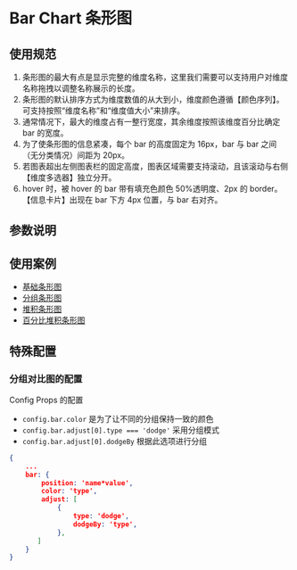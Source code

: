
# Bar Chart 条形图

## 使用规范

1. 条形图的最大有点是显示完整的维度名称，这里我们需要可以支持用户对维度名称拖拽以调整名称展示的长度。
2. 条形图的默认排序方式为维度数值的从大到小，维度颜色遵循【颜色序列】。可支持按照“维度名称”和“维度值大小”来排序。
3. 通常情况下，最大的维度占有一整行宽度，其余维度按照该维度百分比确定 bar 的宽度。
4. 为了使条形图的信息紧凑，每个 bar 的高度固定为 16px，bar 与 bar 之间（无分类情况）间距为 20px。
5. 若图表超出左侧图表栏的固定高度，图表区域需要支持滚动，且该滚动与右侧【维度多选器】独立分开。
6. hover 时，被 hover 的 bar 带有填充色颜色 50%透明度、2px 的 border。【信息卡片】出现在 bar 下方 4px 位置，与 bar 右对齐。

## 参数说明

<ArgsTable of={Bar} />

## 使用案例

- [基础条形图](/story/charts-条形图-bar-chart--bar-default)
- [分组条形图](/story/charts-条形图-bar-chart--bar-with-group)
- [堆积条形图](/story/charts-条形图-bar-chart--stacking-diagram-bar)
- [百分比堆积条形图](/story/charts-条形图-bar-chart--percent-bar)

## 特殊配置

### 分组对比图的配置

Config Props 的配置

- `config.bar.color` 是为了让不同的分组保持一致的颜色
- `config.bar.adjust[0].type === 'dodge'` 采用分组模式
- `config.bar.adjust[0].dodgeBy` 根据此选项进行分组

```Json
{
    ...
    bar: {
        position: 'name*value',
        color: 'type',
        adjust: [
            {
                type: 'dodge',
                dodgeBy: 'type',
            },
       ]
    }
}
```
